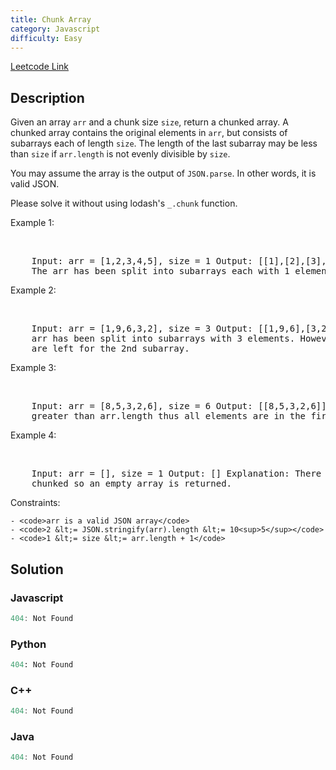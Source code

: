 ```yaml
---
title: Chunk Array
category: Javascript
difficulty: Easy
---
```


<Callout>

[Leetcode Link](https://leetcode.com/problems/chunk-array)

</Callout>

## Description

Given an array <code>arr</code> and a chunk size <code>size</code>, return a chunked array. A chunked array contains the original elements in <code>arr</code>, but consists of subarrays each of length <code>size</code>. The length of the last subarray may be less than <code>size</code> if <code>arr.length</code> is not evenly divisible by <code>size</code>.

You may assume the array is the output of <code>JSON.parse</code>. In other words, it is valid JSON.

Please solve it without using lodash&#39;s <code>\_.chunk</code> function.

Example 1:

<br />
<pre className="overflow-x-auto">
	Input: arr = [1,2,3,4,5], size = 1 Output: [[1],[2],[3],[4],[5]] Explanation:
	The arr has been split into subarrays each with 1 element.
</pre>

Example 2:

<br />
<pre className="overflow-x-auto">
	Input: arr = [1,9,6,3,2], size = 3 Output: [[1,9,6],[3,2]] Explanation: The
	arr has been split into subarrays with 3 elements. However, only two elements
	are left for the 2nd subarray.
</pre>

Example 3:

<br />
<pre className="overflow-x-auto">
	Input: arr = [8,5,3,2,6], size = 6 Output: [[8,5,3,2,6]] Explanation: Size is
	greater than arr.length thus all elements are in the first subarray.
</pre>

Example 4:

<br />
<pre className="overflow-x-auto">
	Input: arr = [], size = 1 Output: [] Explanation: There are no elements to be
	chunked so an empty array is returned.
</pre>

Constraints:

    - <code>arr is a valid JSON array</code>
    - <code>2 &lt;= JSON.stringify(arr).length &lt;= 10<sup>5</sup></code>
    - <code>1 &lt;= size &lt;= arr.length + 1</code>

## Solution

### Javascript

```javascript
404: Not Found
```

### Python

```python
404: Not Found
```

### C++

```cpp
404: Not Found
```

### Java

```java
404: Not Found
```
